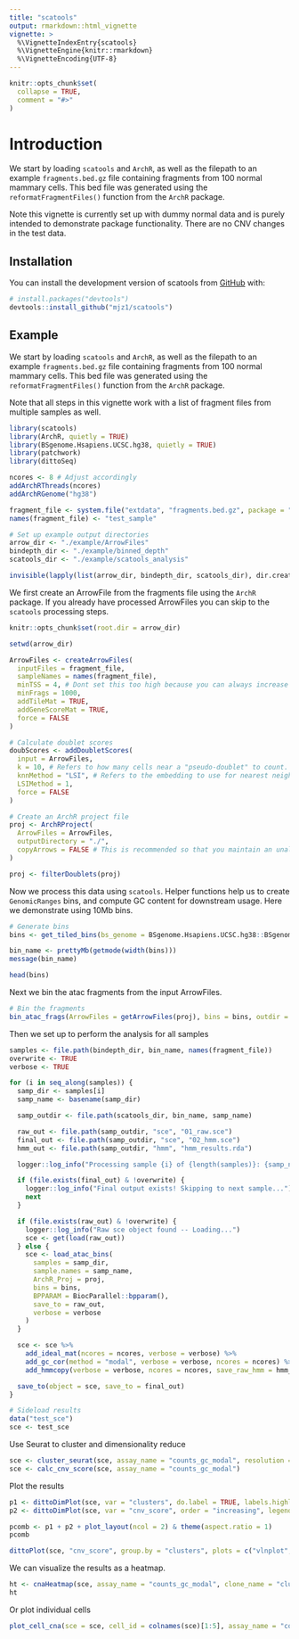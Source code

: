 ```yaml
---
title: "scatools"
output: rmarkdown::html_vignette
vignette: >
  %\VignetteIndexEntry{scatools}
  %\VignetteEngine{knitr::rmarkdown}
  %\VignetteEncoding{UTF-8}
---
```


```r
knitr::opts_chunk$set(
  collapse = TRUE,
  comment = "#>"
)
```

# Introduction
We start by loading `scatools` and `ArchR`, as well as the filepath to an example `fragments.bed.gz` file containing fragments from 100 normal mammary cells. This bed file was generated using the `reformatFragmentFiles()` function from the `ArchR` package.

Note this vignette is currently set up with dummy normal data and is purely intended to demonstrate package functionality. There are no CNV changes in the test data.

## Installation

You can install the development version of scatools from [GitHub](https://github.com/) with:

``` r
# install.packages("devtools")
devtools::install_github("mjz1/scatools")
```

## Example

We start by loading `scatools` and `ArchR`, as well as the filepath to an example `fragments.bed.gz` file containing fragments from 100 normal mammary cells. This bed file was generated using the `reformatFragmentFiles()` function from the `ArchR` package.

Note that all steps in this vignette work with a list of fragment files from multiple samples as well.
```r
library(scatools)
library(ArchR, quietly = TRUE)
library(BSgenome.Hsapiens.UCSC.hg38, quietly = TRUE)
library(patchwork)
library(dittoSeq)
```


```r
ncores <- 8 # Adjust accordingly
addArchRThreads(ncores)
addArchRGenome("hg38")

fragment_file <- system.file("extdata", "fragments.bed.gz", package = "scatools")
names(fragment_file) <- "test_sample"

# Set up example output directories
arrow_dir <- "./example/ArrowFiles"
bindepth_dir <- "./example/binned_depth"
scatools_dir <- "./example/scatools_analysis"

invisible(lapply(list(arrow_dir, bindepth_dir, scatools_dir), dir.create, showWarnings = FALSE, recursive = TRUE))
```


We first create an ArrowFile from the fragments file using the `ArchR` package. If you already have processed ArrowFiles you can skip to the `scatools` processing steps.
```r
knitr::opts_chunk$set(root.dir = arrow_dir)

setwd(arrow_dir)

ArrowFiles <- createArrowFiles(
  inputFiles = fragment_file,
  sampleNames = names(fragment_file),
  minTSS = 4, # Dont set this too high because you can always increase later
  minFrags = 1000,
  addTileMat = TRUE,
  addGeneScoreMat = TRUE,
  force = FALSE
)

# Calculate doublet scores
doubScores <- addDoubletScores(
  input = ArrowFiles,
  k = 10, # Refers to how many cells near a "pseudo-doublet" to count.
  knnMethod = "LSI", # Refers to the embedding to use for nearest neighbor search.
  LSIMethod = 1,
  force = FALSE
)

# Create an ArchR project file
proj <- ArchRProject(
  ArrowFiles = ArrowFiles,
  outputDirectory = "./",
  copyArrows = FALSE # This is recommended so that you maintain an unaltered copy for later usage.
)

proj <- filterDoublets(proj)
```

Now we process this data using `scatools`. Helper functions help us to create `GenomicRanges` bins, and compute GC content for downstream usage. Here we demonstrate using 10Mb bins.
```r
# Generate bins
bins <- get_tiled_bins(bs_genome = BSgenome.Hsapiens.UCSC.hg38::BSgenome.Hsapiens.UCSC.hg38, tilewidth = 1e7)

bin_name <- prettyMb(getmode(width(bins)))
message(bin_name)

head(bins)
```

Next we bin the atac fragments from the input ArrowFiles.
```r
# Bin the fragments
bin_atac_frags(ArrowFiles = getArrowFiles(proj), bins = bins, outdir = bindepth_dir, ncores = ncores, overwrite = FALSE, return_mat = FALSE)
```

Then we set up to perform the analysis for all samples
```r
samples <- file.path(bindepth_dir, bin_name, names(fragment_file))
overwrite <- TRUE
verbose <- TRUE

for (i in seq_along(samples)) {
  samp_dir <- samples[i]
  samp_name <- basename(samp_dir)

  samp_outdir <- file.path(scatools_dir, bin_name, samp_name)

  raw_out <- file.path(samp_outdir, "sce", "01_raw.sce")
  final_out <- file.path(samp_outdir, "sce", "02_hmm.sce")
  hmm_out <- file.path(samp_outdir, "hmm", "hmm_results.rda")

  logger::log_info("Processing sample {i} of {length(samples)}: {samp_name}")

  if (file.exists(final_out) & !overwrite) {
    logger::log_info("Final output exists! Skipping to next sample...")
    next
  }

  if (file.exists(raw_out) & !overwrite) {
    logger::log_info("Raw sce object found -- Loading...")
    sce <- get(load(raw_out))
  } else {
    sce <- load_atac_bins(
      samples = samp_dir,
      sample.names = samp_name,
      ArchR_Proj = proj,
      bins = bins,
      BPPARAM = BiocParallel::bpparam(),
      save_to = raw_out,
      verbose = verbose
    )
  }

  sce <- sce %>%
    add_ideal_mat(ncores = ncores, verbose = verbose) %>%
    add_gc_cor(method = "modal", verbose = verbose, ncores = ncores) %>%
    add_hmmcopy(verbose = verbose, ncores = ncores, save_raw_hmm = hmm_out)

  save_to(object = sce, save_to = final_out)
}
```


```r
# Sideload results
data("test_sce")
sce <- test_sce
```

Use Seurat to cluster and dimensionality reduce
```r
sce <- cluster_seurat(sce, assay_name = "counts_gc_modal", resolution = 0.5, do.scale = TRUE, do.center = TRUE, suffix = "", verbose = FALSE)
sce <- calc_cnv_score(sce, assay_name = "counts_gc_modal")
```

Plot the results
```r
p1 <- dittoDimPlot(sce, var = "clusters", do.label = TRUE, labels.highlight = FALSE, labels.repel = FALSE)
p2 <- dittoDimPlot(sce, var = "cnv_score", order = "increasing", legend.title = "cnv score")

pcomb <- p1 + p2 + plot_layout(ncol = 2) & theme(aspect.ratio = 1)
pcomb
```

```r
dittoPlot(sce, "cnv_score", group.by = "clusters", plots = c("vlnplot", "jitter"), jitter.width = 1, jitter.size = 0.2, x.labels.rotate = FALSE)
```



We can visualize the results as a heatmap.
```r
ht <- cnaHeatmap(sce, assay_name = "counts_gc_modal", clone_name = "clusters", log2 = TRUE, center = TRUE, scale = "cells", col_fun = logr_col_fun(), col_clones = dittoColors(), border = TRUE)
ht
```


Or plot individual cells
```r
plot_cell_cna(sce = sce, cell_id = colnames(sce)[1:5], assay_name = "counts_gc_modal")
```
